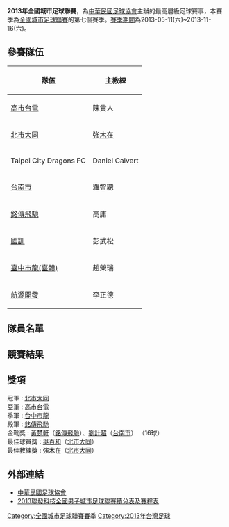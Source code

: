 {{unreferenced|time=2018-05-29T04:47:37+00:00}}
{{NoteTA
|G1=足球
}}
{{expand|time=2013-05-08T07:00:39+00:00}}
{{Infobox Football league season
|competition=[[全國城市足球聯賽|聯發科技城市足球聯賽]]
|season=2013
|num_season=	7
|title holder=[[台電足球隊|高市台電]]
|result th=	4次
|winners=[[大同足球隊|北市大同]]
|continentalcup1=[[2014年亞足聯主席盃|亞足聯主席盃]]
|continentalcup1 qualifiers=[[大同足球隊|北市大同]]
|league topscorer=黃楚軒([[銘傳大學足球隊|銘傳飛馳]])<br />劉計超(台南市)<br />(16球)
|biggest home win=[[國立臺灣體育運動大學|臺中市龍 (臺體)]] 6–0 Taipei City Dragons<br> <small>(6/1)</small>
|biggest away win=Taipei City Dragons 1–9 [[大同足球隊|北市大同]]<br> <small>(3/11)</small>
|highest scoring=[[台灣國訓足球隊|國訓]] 6–4 Taipei City Dragons<br> <small>(6/16)</small>
|matches=56
|total goals=250
|longest wins=[[大同足球隊|北市大同]]<br>(9連勝)
|longest unbeaten= [[大同足球隊|北市大同]]<br>(12連不敗)
|longest losses=Taipei City Dragons<br> (8連敗)
|highest attendance=
|lowest attendance=
|average attendance=
|prevseason=[[2012年全國城市足球聯賽|2012]]
|nextseason=[[2014年全國城市足球聯賽|2014]]
}}
'''2013年全國城市足球聯賽'''，為[[中華民國足球協會|中華民國足球協會]]主辦的最高層級足球賽事，本賽季為[[全國城市足球聯賽|全國城市足球聯賽]]的第七個賽季。[http://www.ctfa.com.tw/2013-inter-city-league.html 賽季期間]{{Wayback|url=http://www.ctfa.com.tw/2013-inter-city-league.html |date=20200906191247 }}為2013-05-11(六)~2013-11-16(六)。

==參賽隊伍==
{|class="wikitable sortable"
!隊伍
!主教練
|- align=center
|[[台電足球隊|高市台電]]
|陳貴人
|- align=center
|[[大同足球隊|北市大同]]
|[[強木在|強木在]]
|- align=center
|Taipei City Dragons FC
|Daniel Calvert
|- align=center
|[[臺北市立大學|台南市]]
|羅智聰
|- align=center
|[[銘傳大學足球隊|銘傳飛馳]]
|高庸
|- align=center
|[[台灣國訓足球隊|國訓]]
|彭武松
|- align=center
|[[國立臺灣體育運動大學|臺中市龍(臺體)]]
|趙榮瑞
|- align=center
|[[義守大學足球隊|航源開發]]
|李正德
|}

== 隊員名單 ==

==競賽結果==
{{Fb cl header}}
{{Fb cl2 team |p=1 |t=[[大同足球隊|北市大同]] |w=10 |d=2 |l=2 |gf=40|ga=20 |bc=gold|champion=y}}
{{Fb cl3 qr|rows=1 |qualification=y |competition=[[2014年亞足聯主席盃|2014年亞足聯主席盃]]}}
{{Fb cl2 team |p=2 |t=[[台電足球隊|高市台電]] |w=10 |d=1 |l=3 |gf=50|ga=17}}
{{Fb cl2 team |p=3 |t=[[國立臺灣體育運動大學|臺中市龍 (臺體)]] |w=10 |d=1 |l=3 |gf=44|ga=14}}
{{Fb cl2 team |p=4 |t=[[銘傳大學足球隊|銘傳飛馳]] |w=4 |d=5 |l=5 |gf=28|ga=28}}
{{Fb cl2 team |p=5 |t=[[臺北市立大學|台南市]] |w=4 |d=5 |l=5 |gf=29|ga=35}}
{{Fb cl2 team |p=6 |t=[[台灣國訓足球隊|國訓]] |w=3 |d=6 |l=5 |gf=28|ga=33}}
{{Fb cl2 team |p=7 |t=[[航源事業|航源事業]] |w=1 |d=4 |l=9 |gf=16 |ga=42	|bc=#FFCCCC	|relegated = y}}
{{Fb cl3 qr   |rows=2  |relegation=y |competition=2014全國城市足球聯賽資格賽}}
{{Fb cl2 team |p=8 |t=[[Taipei_City_Dragons_F.C.|Taipei City Dragons FC]] |w=0 |d=4 |l=10 |gf=15 |ga=61|bc=#FFCCCC	|relegated = y}}
{{Fb cl footer|u=14 September 2013|s=[http://us.soccerway.com/national/chinese-taipei/inter-city-league/2013/regular-season/r21232/ MediaTek Intercity Football League]|}}
{{footballbox_collapsible
|date = 2013年5月11日
|time = 15:00
|team1 = Taipei City Dragons FC
|score = 1 - 9
|report = 
|team2 = 大同
|goals1 = 
|goals2 = 
|stadium = 台南市立足球場
|attendance = 
|referee = 
|nobars= 1
}}
{{footballbox_collapsible
|date = 2013年5月11日
|time = 17:00
|team1 = 台南市
|score = 2 - 1
|report = 
|team2 = 國訓
|goals1 = 
|goals2 = 
|stadium = 台南市立足球場
|attendance = 
|referee = 
|nobars= 1 
}}
{{footballbox_collapsible
|date = 2013年5月15日
|time = 15:00
|team1 = 銘傳飛馳
|score = 0 - 4
|report = 
|team2 = 臺中市龍 (臺體)
|goals1 = 
|goals2 = 
|stadium = 臺灣體大
|attendance = 
|referee = 
|nobars= 1
}}
{{footballbox_collapsible
|date = 2013年6月1日
|time = 14:00
|team1 = 臺中市龍 (臺體)
|score = 8 - 0
|report = 
|team2 = Taipei City Dragons FC
|goals1 = 
|goals2 = 
|stadium = 台北田徑場
|attendance = 
|referee = 
|nobars= 1
}}
{{footballbox_collapsible
|date = 2013年6月1日
|time = 16:00
|team1 = 國訓
|score = 2 - 2
|report = 
|team2 = 航源事業
|goals1 = 
|goals2 = 
|stadium = 台北田徑場
|attendance = 
|referee = 
|nobars= 1
}}
{{footballbox_collapsible
|date = 2013年6月1日
|time = 18:00
|team1 = 台電
|score = 1 - 1
|report = 
|team2 = 台南市
|goals1 = 
|goals2 = 
|stadium = 台北田徑場
|attendance = 
|referee = 
|nobars= 1
}}
{{footballbox_collapsible
|date = 2013年6月1日
|time = 20:00
|team1 = 大同
|score = 2 - 1
|report = 
|team2 = 銘傳飛馳
|goals1 = 
|goals2 = 
|stadium = 台北田徑場
|attendance = 
|referee = 
|nobars= 1
}}
{{footballbox_collapsible
|date = 2013年6月8日
|time = 14:00
|team1 = 銘傳飛馳
|score = 2 - 2
|report = 
|team2 = 國訓
|goals1 = 
|goals2 = 
|stadium = 台南市立足球場
|attendance = 
|referee = 
|nobars= 1
}}
{{footballbox_collapsible
|date = 2013年6月8日
|time = 16:00
|team1 = 航源事業
|score = 0 - 2
|report = 
|team2 = 大同
|goals1 = 
|goals2 = 
|stadium = 台南市立足球場
|attendance = 
|referee = 
|nobars= 1
}}
{{footballbox_collapsible
|date = 2013年6月8日
|time = 18:00
|team1 = Taipei City Dragons FC
|score = 0 - 7
|report = 
|team2 = 台電
|goals1 = 
|goals2 = 
|stadium = 台南市立足球場
|attendance = 
|referee = 
|nobars= 1
}}
{{footballbox_collapsible
|date = 2013年6月8日
|time = 20:00
|team1 = 台南市
|score = 3 - 6
|report = 
|team2 = 臺中市龍 (臺體)
|goals1 = 
|goals2 = 
|stadium = 台南市立足球場
|attendance = 
|referee = 
|nobars= 1
}}
{{footballbox_collapsible
|date = 2013年6月12日
|time = 14:00
|team1 = 銘傳飛馳
|score = 4 - 1
|report = 
|team2 = 航源事業
|goals1 = 
|goals2 = 
|stadium = 百齡球場
|attendance = 
|referee = 
|nobars= 1
}}
{{footballbox_collapsible
|date = 2013年6月15日
|time = 16:00
|team1 = 大同
|score = 3 - 1
|report = 
|team2 = 國訓
|goals1 = 
|goals2 = 
|stadium = 百齡球場
|attendance = 
|referee = 
|nobars= 1
}}
{{footballbox_collapsible
|date = 2013年6月15日
|time = 16:00
|team1 = 台電
|score = 2 - 0
|report = 
|team2 = 臺中市龍 (臺體)
|goals1 = 
|goals2 = 
|stadium = 台北田徑場
|attendance = 
|referee = 
|nobars= 1
}}
{{footballbox_collapsible
|date = 2013年6月15日
|time = 18:00
|team1 = 台南市
|score = 2 - 1
|report = 
|team2 = Taipei City Dragons FC
|goals1 = 
|goals2 = 
|stadium = 台北田徑場
|attendance = 
|referee = 
|nobars= 1
}}
{{footballbox_collapsible
|date = 2013年6月16日
|time = 15:00
|team1 = 國訓
|score = 6 - 4
|report = 
|team2 = Taipei City Dragons FC
|goals1 = 
|goals2 = 
|stadium = 台北田徑場
|attendance = 
|referee = 
|nobars= 1
}}
{{footballbox_collapsible
|date = 2013年6月22日
|time = 15:30
|team1 = 航源事業
|score = 1 - 6
|report = 
|team2 = 台電
|goals1 = 
|goals2 = 
|stadium = 台北田徑場
|attendance = 
|referee = 
|nobars= 1
}}
{{footballbox_collapsible
|date = 2013年6月29日
|time = 16:00
|team1 = 台電
|score = 4 - 2
|report = 
|team2 = 銘傳飛馳
|goals1 = 
|goals2 = 
|stadium = 百齡球場
|attendance = 
|referee = 
|nobars= 1
}}
{{footballbox_collapsible
|date = 2013年7月17日
|time = 14:00
|team1 = 國訓
|score = 0 - 6
|report = 
|team2 = 臺中市龍 (臺體)
|goals1 = 
|goals2 = 
|stadium = 台北田徑場
|attendance = 
|referee = 
|nobars= 1
}}
{{footballbox_collapsible
|date = 2013年7月20日
|time = 14:00
|team1 = 航源事業
|score = 2 - 2
|report = 
|team2 = 台南市
|goals1 = 
|goals2 = 
|stadium = 百齡球場B
|attendance = 
|referee = 
|nobars= 1
}}
{{footballbox_collapsible
|date = 2013年7月20日
|time = 14:00
|team1 = 臺中市龍 (臺體)
|score = 1 - 2
|report = 
|team2 = 大同
|goals1 = 
|goals2 = 
|stadium = 百齡球場A
|attendance = 
|referee = 
|nobars= 1
}}
{{footballbox_collapsible
|date = 2013年7月20日
|time = 16:00
|team1 = Taipei City Dragons FC
|score = 0 - 5
|report = 
|team2 = 銘傳飛馳
|goals1 = 
|goals2 = 
|stadium = 百齡球場B
|attendance = 
|referee = 
|nobars= 1
}}
{{footballbox_collapsible
|date = 2013年7月20日
|time = 16:00
|team1 = 國訓
|score = 1 - 5
|report = 
|team2 = 台電
|goals1 = 
|goals2 = 
|stadium = 百齡球場A
|attendance = 
|referee = 
|nobars= 1
}}
{{footballbox_collapsible
|date = 2013年7月24日
|time = 16:00
|team1 = 臺中市龍 (臺體)
|score = 0 - 2
|report = 
|team2 = 航源事業
|goals1 = 
|goals2 = 
|stadium = 台中朝馬足球場
|attendance = 
|referee = 
|nobars= 1
}}
{{footballbox_collapsible
|date = 2013年7月24日
|time = 17:00
|team1 = 大同
|score = 4 - 2
|report = 
|team2 = 台南市
|goals1 = 
|goals2 = 
|stadium = 台南市立足球場
|attendance = 
|referee = 
|nobars= 1
}}
{{footballbox_collapsible
|date = 2013年9月4日
|time = 14:00
|team1 = 銘傳飛馳
|score = 1 - 1
|report = 
|team2 = 台南市
|goals1 = 
|goals2 = 
|stadium = 百齡球場
|attendance = 
|referee = 
|nobars= 1
}}
{{footballbox_collapsible
|date = 2013年9月4日
|time = 16:00
|team1 = 台電
|score = 0 - 1
|report = 
|team2 = 大同
|goals1 = 
|goals2 = 
|stadium = 百齡球場
|attendance = 
|referee = 
|nobars= 1
}}
{{footballbox_collapsible
|date = 2013年9月7日
|time = 14:00
|team1 = 銘傳飛馳
|score = 3 - 1
|report = 
|team2 = 航源事業
|goals1 = 
|goals2 = 
|stadium = 百齡球場
|attendance = 
|referee = 
|nobars= 1
}}
{{footballbox_collapsible
|date = 2013年9月7日
|time = 16:00
|team1 = Taipei City Dragons FC
|score = 0 - 3
|report = 
|team2 = 大同
|goals1 = 
|goals2 = 
|stadium = 百齡球場
|attendance = 
|referee = 
|nobars= 1
}}
{{footballbox_collapsible
|date = 2013年9月7日
|time = 17:00
|team1 = 國訓
|score = 1 - 0
|report = 
|team2 = 台電
|goals1 = 
|goals2 = 
|stadium = 台南市立足球場
|attendance = 
|referee = 
|nobars= 1
}}
{{footballbox_collapsible
|date = 2013年9月7日
|time = 19:00
|team1 = 台南市
|score = 1 - 3
|report = 
|team2 = 臺中市龍 (臺體)
|goals1 = 
|goals2 = 
|stadium = 台南市立足球場
|attendance = 
|referee = 
|nobars= 1
}}
{{footballbox_collapsible
|date = 2013年9月14日
|time = 14:00
|team1 = Taipei City Dragons FC	
|score = 1 - 1
|report = 
|team2 = 銘傳飛馳
|goals1 = 
|goals2 = 
|stadium = 百齡球場
|attendance = 
|referee = 
|nobars= 1
}}
{{footballbox_collapsible
|date = 2013年9月14日
|time = 16:00
|team1 = 航源事業
|score = 0 - 2
|report = 
|team2 = 大同
|goals1 = 
|goals2 = 
|stadium = 百齡球場
|attendance = 
|referee = 
|nobars= 1
}}
{{footballbox_collapsible
|date = 2013年9月14日
|time = 17:00
|team1 = 國訓
|score = 1 - 1
|report = 
|team2 = 臺中市龍 (臺體)
|goals1 = 
|goals2 = 
|stadium = 台南市立足球場
|attendance = 
|referee = 
|nobars= 1
}}
{{footballbox_collapsible
|date = 2013年9月14日
|time = 19:00
|team1 = 台電
|score = 4 - 2
|report = 
|team2 = 台南市
|goals1 = 
|goals2 = 
|stadium = 台南市立足球場
|attendance = 
|referee = 
|nobars= 1
}}
{{footballbox_collapsible
|date = 2013年9月28日
|time = 15:00
|team1 = Taipei City Dragons FC
|score = 2 - 2
|report = 
|team2 = 航源事業
|goals1 = 
|goals2 = 
|stadium = 百齡球場
|attendance = 
|referee = 
|nobars= 1
}}
{{footballbox_collapsible
|date = 2013年10月27日
|time = 13:00
|team1 = 大同
|score = 1 - 1
|report = 
|team2 = 銘傳飛馳
|goals1 = 
|goals2 = 
|stadium = 百齡球場
|attendance = 
|referee = 
|nobars= 1
}}
{{footballbox_collapsible
|date = 2013年10月27日
|time = 15:00
|team1 = Taipei City Dragons FC
|score = 1 - 1
|report = 
|team2 = 航源事業
|goals1 = 
|goals2 = 
|stadium = 百齡球場
|attendance = 
|referee = 
|nobars= 1
}}
{{footballbox_collapsible
|date = 2013年10月27日
|time = 15:00
|team1 = 台電
|score = 0 - 1
|report = 
|team2 = 臺中市龍 (臺體)
|goals1 = 
|goals2 = 
|stadium = 台南市立足球場
|attendance = 
|referee = 
|nobars= 1
}}

{{footballbox_collapsible
|date = 2013年10月27日
|time = 17:00
|team1 = 台南市
|score = 2 - 2
|report = 
|team2 = 國訓
|goals1 = 
|goals2 = 
|stadium = 台南市立足球場
|attendance = 
|referee = 
|nobars= 1
}}
{{footballbox_collapsible
|date = 2013年11月2日
|time = 13:00
|team1 = 臺中市龍 (臺體)
|score = 5 - 0
|report = 
|team2 = 航源事業
|goals1 = 
|goals2 = 
|stadium = 台南市立足球場
|attendance = 
|referee = 
|nobars= 1
}}
{{footballbox_collapsible
|date = 2013年11月2日
|time = 15:00
|team1 = 銘傳飛馳
|score = 3 - 1
|report = 
|team2 = 國訓
|goals1 = 
|goals2 = 
|stadium = 台南市立足球場
|attendance = 
|referee = 
|nobars= 1
}}
{{footballbox_collapsible
|date = 2013年11月2日
|time = 17:00
|team1 = Taipei City Dragons FC	
|score = 1 - 8
|report = 
|team2 = 台電
|goals1 = 
|goals2 = 
|stadium = 台南市立足球場
|attendance = 
|referee = 
|nobars= 1
}}
{{footballbox_collapsible
|date = 2013年11月2日
|time = 19:00
|team1 = 大同
|score = 3 - 2
|report = 
|team2 = 台南市
|goals1 = 
|goals2 = 
|stadium = 台南市立足球場
|attendance = 
|referee = 
|nobars= 1
}}
{{footballbox_collapsible
|date = 2013年11月6日
|time = 13:00
|team1 = 銘傳飛馳
|score = 2 - 2
|report = 
|team2 = 台南市
|goals1 = 
|goals2 = 
|stadium = 台北田徑場
|attendance = 
|referee = 
|nobars= 1
}}
{{footballbox_collapsible
|date = 2013年11月6日
|time = 15:00
|team1 = 航源事業
|score = 2 - 4
|report = 
|team2 = 台電
|goals1 = 
|goals2 = 
|stadium = 台北田徑場
|attendance = 
|referee = 
|nobars= 1
}}
{{footballbox_collapsible
|date = 2013年11月6日
|time = 17:00
|team1 = 大同
|score = 3 - 3
|report = 
|team2 = 國訓
|goals1 = 
|goals2 = 
|stadium = 台北田徑場
|attendance = 
|referee = 
|nobars= 1
}}
{{footballbox_collapsible
|date = 2013年11月6日
|time = 19:00
|team1 = 臺中市龍 (臺體)
|score = 6 - 1
|report = 
|team2 = Taipei City Dragons FC
|goals1 = 
|goals2 = 
|stadium = 台北田徑場
|attendance = 
|referee = 
|nobars= 1
}}
{{footballbox_collapsible
|date = 2013年11月9日
|time = 13:00
|team1 = 國訓
|score = 3 - 1
|report = 
|team2 = Taipei City Dragons FC
|goals1 = 
|goals2 = 
|stadium = 台北田徑場
|attendance = 
|referee = 
|nobars= 1
}}
{{footballbox_collapsible
|date = 2013年11月9日
|time = 15:00
|team1 = 臺中市龍 (臺體)
|score = 3 - 1
|report = 
|team2 = 大同
|goals1 = 
|goals2 = 
|stadium = 台北田徑場
|attendance = 
|referee = 
|nobars= 1
}}
{{footballbox_collapsible
|date = 2013年11月9日
|time = 17:00
|team1 = 台電
|score = 5 - 1
|report = 
|team2 = 銘傳飛馳
|goals1 = 
|goals2 = 
|stadium = 台北田徑場
|attendance = 
|referee = 
|nobars= 1
}}
{{footballbox_collapsible
|date = 2013年11月9日
|time = 19:00
|team1 = 航源事業
|score = 1 - 4
|report = 
|team2 = 台南市
|goals1 = 
|goals2 = 
|stadium = 台北田徑場
|attendance = 
|referee = 
|nobars= 1
}}
{{footballbox_collapsible
|date = 2013年11月16日
|time = 13:00
|team1 = 台南市
|score = 2 - 2
|report = 
|team2 = Taipei City Dragons FC
|goals1 = 
|goals2 = 
|stadium = 台北田徑場
|attendance = 
|referee = 
|nobars= 1
}}
{{footballbox_collapsible
|date = 2013年11月16日
|time = 15:00
|team1 = 國訓
|score = 5 - 1
|report = 
|team2 = 航源事業
|goals1 = 
|goals2 = 
|stadium = 台北田徑場
|attendance = 
|referee = 
|nobars= 1
}}
{{footballbox_collapsible
|date = 2013年11月16日
|time = 17:00
|team1 = 銘傳飛馳
|score = 1 - 2
|report = 
|team2 = 臺中市龍 (臺體)
|goals1 = 
|goals2 = 
|stadium = 台北田徑場
|attendance = 
|referee = 
|nobars= 1
}}
{{footballbox_collapsible
|date = 2013年11月16日
|time = 19:00
|team1 = 台電
|score = 4 - 3
|report = 
|team2 = 大同
|goals1 = 
|goals2 = 
|stadium = 台北田徑場
|attendance = 
|referee = 
|nobars= 1
}}

== 獎項 ==
; 冠軍 : [[大同足球隊|北市大同]]
; 亞軍 : [[台電足球隊|高市台電]]
; 季軍 : [[國立台灣體育學院|台中市龍]]
; 殿軍 : [[銘傳大學足球隊|銘傳飛馳]]
; 金靴獎 : [[黃楚軒|黃楚軒]]（[[銘傳大學足球隊|銘傳飛馳]]）、[[劉計超|劉計超]]（[[臺北市立體育學院|台南市]]） （16球） 
; 最佳球員獎 : [[吳百和|吳百和]]（[[大同足球隊|北市大同]]）
; 最佳教練獎 : 強木在（[[大同足球隊|北市大同]]）

==外部連結==
*[http://www.ctfa.com.tw 中華民國足球協會]{{Wayback|url=http://www.ctfa.com.tw/ |date=20110513155617 }}
*[http://www.ctfa.com.tw/2013-inter-city-league.html 2013聯發科技全國男子城市足球聯賽積分表及賽程表]{{Wayback|url=http://www.ctfa.com.tw/2013-inter-city-league.html |date=20200906191247 }}

{{全國城市足球聯賽}}
{{台灣足球}}
{{亞洲足協頂級聯賽}}
{{國際足球}}

[[Category:全國城市足球聯賽賽季|Category:全國城市足球聯賽賽季]]
[[Category:2013年台灣足球|Category:2013年台灣足球]]
